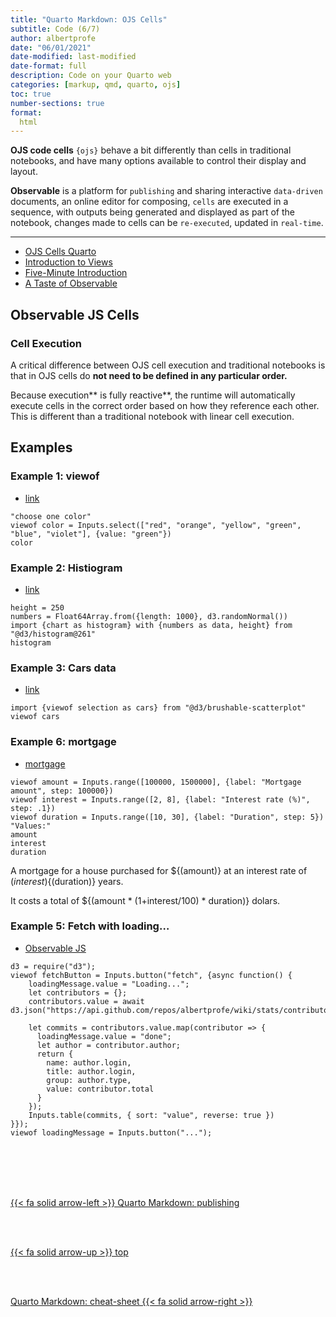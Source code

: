 ```yaml
---
title: "Quarto Markdown: OJS Cells"
subtitle: Code (6/7)
author: albertprofe
date: "06/01/2021"
date-modified: last-modified
date-format: full
description: Code on your Quarto web
categories: [markup, qmd, quarto, ojs]
toc: true
number-sections: true
format:
  html
---
```


::: {.summary}

**OJS code cells** `{ojs}` behave a bit differently than cells in traditional notebooks, and have many options available to control their display and layout.

**Observable** is a platform for `publishing` and sharing interactive `data-driven` documents, an online editor for composing, `cells` are executed in a sequence, with outputs being generated and displayed as part of the notebook, changes made to cells can be `re-executed`, updated in `real-time`.
:::

---


- [OJS Cells Quarto](https://quarto.org/docs/interactive/ojs/ojs-cells.html){.external}
- [Introduction to Views](https://observablehq.com/@observablehq/views){.external}
- [Five-Minute Introduction](https://observablehq.com/@observablehq/five-minute-introduction){.external}
- [A Taste of Observable](https://observablehq.com/@observablehq/a-taste-of-observable?collection=@observablehq/overview){.external}

## Observable JS Cells

### Cell Execution

A critical difference between OJS cell execution and traditional notebooks is that in OJS cells do **not need to be defined in any particular order.**

Because execution** is fully reactive**, the runtime will automatically execute cells in the correct order based on how they reference each other. This is different than a traditional notebook with linear cell execution.

## Examples

### Example 1: viewof

- [link](https://observablehq.com/@observablehq/views)

```ojs
"choose one color"
viewof color = Inputs.select(["red", "orange", "yellow", "green", "blue", "violet"], {value: "green"})
color
```


### Example 2: Histiogram

- [link](https://observablehq.com/@observablehq/observable-javascript)

```ojs
height = 250
numbers = Float64Array.from({length: 1000}, d3.randomNormal())
import {chart as histogram} with {numbers as data, height} from "@d3/histogram@261"
histogram
```

### Example 3: Cars data

- [link](https://observablehq.com/@observablehq/five-minute-introduction)

```ojs
import {viewof selection as cars} from "@d3/brushable-scatterplot"
viewof cars
```

### Example 6: mortgage

- [mortgage](https://observablehq.com/@observablehq/learning-observable-cell-modes-reactive-markdown-and-html?collection=@observablehq/intro-to-observable#cell-59){.example}


```ojs
viewof amount = Inputs.range([100000, 1500000], {label: "Mortgage amount", step: 100000})
viewof interest = Inputs.range([2, 8], {label: "Interest rate (%)", step: .1})
viewof duration = Inputs.range([10, 30], {label: "Duration", step: 5})
"Values:"
amount
interest
duration
```

A mortgage for a house purchased for ${(amount)} at an interest rate of ${(interest)}% over 
${(duration)} years.

It costs a total of ${(amount * (1+interest/100) * duration)} dolars.




### Example 5: Fetch with loading...

- [Observable JS](https://observablehq.com/@observablehq/input-button){.external}


```ojs
d3 = require("d3");
viewof fetchButton = Inputs.button("fetch", {async function() {
    loadingMessage.value = "Loading...";
    let contributors = {};
    contributors.value = await d3.json("https://api.github.com/repos/albertprofe/wiki/stats/contributors");
    
    let commits = contributors.value.map(contributor => {
      loadingMessage.value = "done";
      let author = contributor.author;
      return {
        name: author.login,
        title: author.login,
        group: author.type,
        value: contributor.total
      }
    });
    Inputs.table(commits, { sort: "value", reverse: true })
}});
viewof loadingMessage = Inputs.button("...");
```


<!--- navLinks -->
<br><br>
<div class=row>
<br>
<div class='column left previous'>
<br>
[{{< fa solid arrow-left >}} Quarto Markdown: publishing](/markup/markup-quarto-publish.qmd)
<br>
</div>
<br>
<div class='column center'>
<br>
[{{< fa solid arrow-up >}} top](#top)
<br>
</div>
<br>
<div class='column right next'>
<br>
[Quarto Markdown: cheat-sheet  {{< fa solid arrow-right >}}](/markup/markup-quarto-cheatsheet.qmd)
<br>
</div>
<br>
</div>